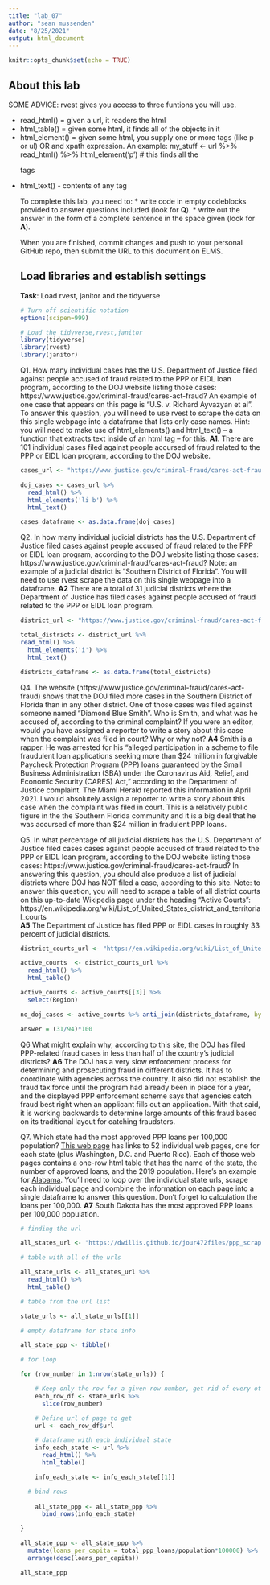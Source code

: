 ```yaml
---
title: "lab_07"
author: "sean mussenden"
date: "8/25/2021"
output: html_document
---
```


```r
knitr::opts_chunk$set(echo = TRUE)
```

## About this lab

SOME ADVICE: rvest gives you access to three funtions you will use.

* read_html() = given a url, it readers the html
* html_table() = given some html, it finds all of the <table> objects in it
* html_element() = given some html, you supply one or more tags (like p or ul) OR and xpath expression. An example:
  my_stuff <- url %>%
  read_html() %>%
  html_element('p') # this finds all the <p> tags
* html_text() - contents of any tag

To complete this lab, you need to:
* write code in empty codeblocks provided to answer questions included (look for **Q**).
* write out the answer in the form of a complete sentence in the space given (look for **A**).

When you are finished, commit changes and push to your personal GitHub repo, then submit the URL to this document on ELMS.

## Load libraries and establish settings
**Task**: Load rvest, janitor and the tidyverse
```r
# Turn off scientific notation
options(scipen=999)

# Load the tidyverse,rvest,janitor
library(tidyverse)
library(rvest)
library(janitor)

```


Q1. How many individual cases has the U.S. Department of Justice filed against people accused of fraud related to the PPP or EIDL loan program, according to the DOJ website listing those cases: https://www.justice.gov/criminal-fraud/cares-act-fraud?  An example of one case that appears on this page is "U.S. v. Richard Ayvazyan et al". To answer this question, you will need to use rvest to scrape the data on this single webpage into a dataframe that lists only case names. Hint: you will need to make use of html_elements() and html_text() -- a function that extracts text inside of an html tag -- for this.
**A1**. There are 101 individual cases filed against people accursed of fraud related to the PPP or EIDL loan program, according to the DOJ website. 

```r

cases_url <- "https://www.justice.gov/criminal-fraud/cares-act-fraud"

doj_cases <- cases_url %>%
  read_html() %>%
  html_elements('li b') %>%
  html_text()

cases_dataframe <- as.data.frame(doj_cases)


```

Q2. In how many individual judicial districts has the U.S. Department of Justice filed cases against people accused of fraud related to the PPP or EIDL loan program, according to the DOJ website listing those cases: https://www.justice.gov/criminal-fraud/cares-act-fraud?  Note: an example of a judicial district is "Southern District of Florida". You will need to use rvest scrape the data on this single webpage into a dataframe.
**A2** There are a total of 31 judicial districts where the Department of Justice has filed cases against people accused of fraud related to the PPP or EIDL loan program. 

```r

district_url <- "https://www.justice.gov/criminal-fraud/cares-act-fraud"

total_districts <- district_url %>%
read_html() %>%
  html_elements('i') %>%
  html_text()

districts_dataframe <- as.data.frame(total_districts)

```

Q4. The website (https://www.justice.gov/criminal-fraud/cares-act-fraud) shows that the DOJ filed more cases in the Southern District of Florida than in any other district. One of those cases was filed against someone named "Diamond Blue Smith". Who is Smith, and what was he accused of, according to the criminal complaint? If you were an editor, would you have assigned a reporter to write a story about this case when the complaint was filed in court? Why or why not?
**A4** Smith is a rapper. He was arrested for his “alleged participation in a scheme to file fraudulent loan applications seeking more than $24 million in forgivable Paycheck Protection Program (PPP) loans guaranteed by the Small Business Administration (SBA) under the Coronavirus Aid, Relief, and Economic Security (CARES) Act,” according to the Department of Justice complaint. The Miami Herald reported this information in April 2021. I would absolutely assign a reporter to write a story about this case when the complaint was filed in court. This is a relatively public figure in the the Southern Florida community and it is a big deal that he was accursed of more than $24 million in fradulent PPP loans. 

Q5. In what percentage of all judicial districts has the U.S. Department of Justice filed cases cases against people accused of fraud related to the PPP or EIDL loan program, according to the DOJ website listing those cases: https://www.justice.gov/criminal-fraud/cares-act-fraud? In answering this question, you should also produce a list of judicial districts where DOJ has NOT filed a case, according to this site.  Note: to answer this question, you will need to scrape a table of all district courts on this up-to-date Wikipedia page under the heading "Active Courts": https://en.wikipedia.org/wiki/List_of_United_States_district_and_territorial_courts  
**A5** The Department of Justice has filed PPP or EIDL cases in roughly 33 percent of judicial districts. 


```r

district_courts_url <- "https://en.wikipedia.org/wiki/List_of_United_States_district_and_territorial_courts"

active_courts  <- district_courts_url %>%
  read_html() %>%
  html_table()

active_courts <- active_courts[[3]] %>%
  select(Region)  

no_doj_cases <- active_courts %>% anti_join(districts_dataframe, by=c("Region"="total_districts"))

answer = (31/94)*100

```
Q6 What might explain why, according to this site, the DOJ has filed PPP-related fraud cases in less than half of the country's judicial districts?
**A6** The DOJ has a very slow enforcement process for determining and prosecuting fraud in different districts. It has to coordinate with agencies across the country. It also did not establish the fraud tax force until the program had already been in place for a year, and the displayed PPP enforcement scheme says that agencies catch fraud best right when an applicant fills out an application. With that said, it is working backwards to determine large amounts of this fraud based on its traditional layout for catching fraudsters. 

Q7. Which state had the most approved PPP loans per 100,000 population? [This web page](https://dwillis.github.io/jour472files/ppp_scraping_example/index.html) has links to 52 individual web pages, one for each state (plus Washington, D.C. and Puerto Rico). Each of those web pages contains a one-row html table that has the name of the state, the number of approved loans, and the 2019 population. Here's an example for [Alabama](https://dwillis.github.io/jour472files/ppp_scraping_example/states/alabama.html). You'll need to loop over the individual state urls, scrape each individual page and combine the information on each page into a single dataframe to answer this question. Don't forget to calculation the loans per 100,000.
**A7** South Dakota has the most approved PPP loans per 100,000 population. 
```r
# finding the url

all_states_url <- "https://dwillis.github.io/jour472files/ppp_scraping_example/index.html"

# table with all of the urls

all_state_urls <- all_states_url %>%
  read_html() %>%
  html_table()

# table from the url list

state_urls <- all_state_urls[[1]]

# empty dataframe for state info

all_state_ppp <- tibble()

# for loop

for (row_number in 1:nrow(state_urls)) {

    # Keep only the row for a given row number, get rid of every other row
    each_row_df <- state_urls %>%
      slice(row_number)

    # Define url of page to get
    url <- each_row_df$url

    # dataframe with each individual state
    info_each_state <- url %>%
      read_html() %>%
      html_table() 

    info_each_state <- info_each_state[[1]]

  # bind rows
    
    all_state_ppp <- all_state_ppp %>%
      bind_rows(info_each_state)

}

all_state_ppp <- all_state_ppp %>%
  mutate(loans_per_capita = total_ppp_loans/population*100000) %>%
  arrange(desc(loans_per_capita))

all_state_ppp

```
